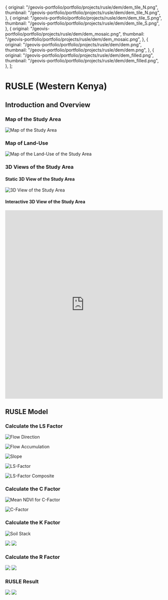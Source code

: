 
  {
    original: "/geovis-portfolio/portfolio/projects/rusle/dem/dem_tile_N.png",
    thumbnail: "/geovis-portfolio/portfolio/projects/rusle/dem/dem_tile_N.png",
  },
  {
    original: "/geovis-portfolio/portfolio/projects/rusle/dem/dem_tile_S.png",
    thumbnail: "/geovis-portfolio/portfolio/projects/rusle/dem/dem_tile_S.png",
  },
  {
    original: "/geovis-portfolio/portfolio/projects/rusle/dem/dem_mosaic.png",
    thumbnail: "/geovis-portfolio/portfolio/projects/rusle/dem/dem_mosaic.png",
  },
  {
    original: "/geovis-portfolio/portfolio/projects/rusle/dem/dem.png",
    thumbnail: "/geovis-portfolio/portfolio/projects/rusle/dem/dem.png",
  },
  {
    original: "/geovis-portfolio/portfolio/projects/rusle/dem/dem_filled.png",
    thumbnail: "/geovis-portfolio/portfolio/projects/rusle/dem/dem_filled.png",
  },
];

# RUSLE (Western Kenya)

## Introduction and Overview

### Map of the Study Area

![Map of the Study Area](/portfolio/projects/rusle/study-area.png)

### Map of Land-Use

![Map of the Land-Use of the Study Area](/portfolio/projects/rusle/land-use.png)

### 3D Views of the Study Area

#### Static 3D View of the Study Area

![3D View of the Study Area](/portfolio/projects/rusle/3D-view.png)

#### Interactive 3D View of the Study Area

<iframe
  width="100%"
  height="600"
  frameBorder="0"
  allowFullScreen={true}
  src="https://arcg.is/0zj9LC0"
></iframe>

## RUSLE Model

<ImageGallery
  items={images}
  showThumbnails={false}
  showPlayButton={false}
  showIndex={true}
  showNav={true}
  showBullets={true}
  slideDuration={0}
/>

<Steps>

### Calculate the LS Factor

![Flow Direction](/portfolio/projects/rusle/ls_fac/ls_flow.png)

![Flow Accumulation](/portfolio/projects/rusle/ls_fac/ls_uparea.png)

![Slope](/portfolio/projects/rusle/ls_fac/ls_slope.png)

![LS-Factor](/portfolio/projects/rusle/ls_fac/ls_fac.png)

![LS-Factor Composite](/portfolio/projects/rusle/ls_fac/ls_composite.png)

### Calculate the C Factor

![Mean NDVI for C-Factor](/portfolio/projects/rusle/c_fac/c_ndvi.png)

![C-Factor](/portfolio/projects/rusle/c_fac/c_fac.png)

### Calculate the K Factor

![Soil Stack](/portfolio/projects/rusle/k_fac/k_soil_stack.png)

<ImgComparisonSlider className="bg-black">
  <img
    slot="first"
    src="/geovis-portfolio/portfolio/projects/rusle/k_fac/k_fac_sand.png"
  />
  <img
    slot="second"
    src="/geovis-portfolio/portfolio/projects/rusle/k_fac/k_fac_vfs.png"
  />
</ImgComparisonSlider>

### Calculate the R Factor

<ImgComparisonSlider className="bg-black">
  <img
    slot="first"
    src="/geovis-portfolio/portfolio/projects/rusle/r_fac/r_fac_intervals.png"
  />
  <img
    slot="second"
    src="/geovis-portfolio/portfolio/projects/rusle/r_fac/r_fac_stretch.png"
  />
</ImgComparisonSlider>

### RUSLE Result

<ImgComparisonSlider className="bg-black">
  <img
    slot="first"
    src="/geovis-portfolio/portfolio/projects/rusle/rusle_intervals.png"
  />
  <img
    slot="second"
    src="/geovis-portfolio/portfolio/projects/rusle/rusle_stretch.png"
  />
</ImgComparisonSlider>

</Steps>